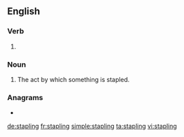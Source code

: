 ==English==

===Verb===
{{head|en|present participle}}

# {{present participle of|staple|lang=en|nocat=1}}

===Noun===
{{en-noun}}

# The act by which something is stapled.

===Anagrams===
* {{l|en|spalting}}

[[de:stapling]]
[[fr:stapling]]
[[simple:stapling]]
[[ta:stapling]]
[[vi:stapling]]
